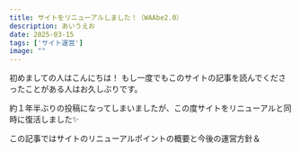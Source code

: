 ```yaml
---
title: サイトをリニューアルしました！（WAAbe2.0）
description: あいうえお
date: 2025-03-15
tags: ['サイト運営']
image: ""
---
```


初めましての人はこんにちは！  もし一度でもこのサイトの記事を読んでくださったことがある人はお久しぶりです。

約１年半ぶりの投稿になってしまいましたが、この度サイトをリニューアルと同時に復活しました✨

この記事ではサイトのリニューアルポイントの概要と今後の運営方針＆